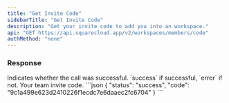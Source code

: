 ```yaml
---
title: "Get Invite Code"
sidebarTitle: "Get Invite Code"
description: "Get your invite code to add you into an workspace."
api: "GET https://api.squarecloud.app/v2/workspaces/members/code"
authMethod: "none"
---
```



<Authorization />

### Response

<ResponseField name="status" type="string">
  Indicates whether the call was successful. `success` if successful, `error` if not.
</ResponseField>

<ResponseField name="code" type="string">
  Your team invite code.
</ResponseField>


<ResponseExample>
```json
{
  "status": "success",
  "code": "9c1a499e623d2410226f1ecdc7e6daaec2fc6704"
}
```
</ResponseExample>
